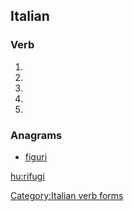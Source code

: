 ==Italian==

===Verb===
{{head|it|verb form}}

# {{inflection of|rifugiare||2|s|pres|ind|lang=it}}
# {{inflection of|rifugiare||1|s|pres|sub|lang=it}}
# {{inflection of|rifugiare||2|s|pres|sub|lang=it}}
# {{inflection of|rifugiare||3|s|pres|sub|lang=it}}
# {{inflection of|rifugiare||3|s|imp|lang=it}}

===Anagrams===
* [[figuri#Italian|figuri]]

[[Category:Italian verb forms]]

[[hu:rifugi]]